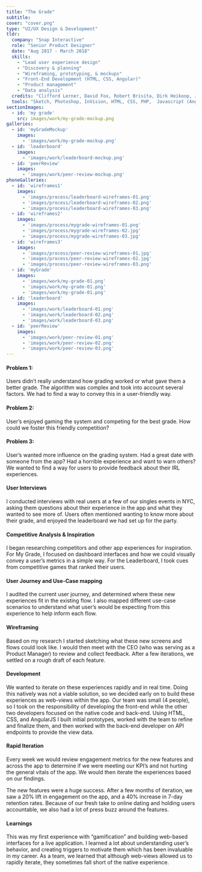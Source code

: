 ```yaml
---
title: "The Grade"
subtitle:
cover: "cover.png"
type: "UI/UX Design & Development"
tldr:
  company: "Snap Interactive"
  role: "Senior Product Designer"
  date: "Aug 2017 - March 2018"
  skills:
    - "Lead user experience design"
    - "Discovery & planning"
    - "Wireframing, prototyping, & mockups"
    - "Front-End Development (HTML, CSS, Angular)"
    - "Product management"
    - "Data analysis"
  credits: "Clifford Lerner, David Fox, Robert Brisita, Dirk Heikoop, Jenna Freidman"
  tools: "Sketch, Photoshop, InVision, HTML, CSS, PHP,  Javascript (Angular)"
sectionImages:
  - id: 'my grade'
    src: images/work/my-grade-mockup.png
galleries:
  - id: 'myGradeMockup'
    images:
      - 'images/work/my-grade-mockup.png'
  - id: 'leaderboard'
    images:
      - 'images/work/leaderboard-mockup.png'
  - id: 'peerReview'
    images:
      - 'images/work/peer-review-mockup.png'
phoneGalleries:
  - id: 'wireframes1'
    images:
      - 'images/process/leaderboard-wireframes-01.png'
      - 'images/process/leaderboard-wireframes-02.png'
      - 'images/process/leaderboard-wireframes-03.png'
  - id: 'wireframes2'
    images:
      - 'images/process/mygrade-wireframes-01.png'
      - 'images/process/mygrade-wireframes-02.jpg'
      - 'images/process/mygrade-wireframes-03.jpg'
  - id: 'wireframes3'
    images:
      - 'images/process/peer-review-wireframes-01.jpg'
      - 'images/process/peer-review-wireframes-02.jpg'
      - 'images/process/peer-review-wireframes-03.png'
  - id: 'myGrade'
    images:
      - 'images/work/my-grade-01.png'
      - 'images/work/my-grade-01.png'
      - 'images/work/my-grade-01.png'
  - id: 'leaderboard'
    images:
      - 'images/work/leaderboard-01.png'
      - 'images/work/leaderboard-02.png'
      - 'images/work/leaderboard-03.png'
  - id: 'peerReview'
    images:
      - 'images/work/peer-review-01.png'
      - 'images/work/peer-review-02.png'
      - 'images/work/peer-review-03.png'
---
```



<CaseSection
  sticky
  title="So, What's the Problem?"
  stepNum="01">
<ContentRow fullHeight>
<Content colRight>

#### Problem 1:

Users didn’t really understand how grading worked or what gave them a better grade. The algorithm was complex and took into account several factors. We had to find a way to convey this in a user-friendly way.

</Content>
</ContentRow>
<ContentRow fullHeight>
<Content colRight>

#### Problem 2:

User’s enjoyed gaming the system and competing for the best grade. How could we foster this friendly competition?

</Content>
</ContentRow>
<ContentRow fullHeight>
<Content colRight>

#### Problem 3:

User’s wanted more influence on the grading system. Had a great date with someone from the app? Had a horrible experience and want to warn others? We wanted to find a way for users to provide feedback about their IRL experiences.

</Content>
</ContentRow>
</CaseSection>

<CaseSection
  sticky
  title="Did you do your homework?"
  stepNum="01">
<ContentRow fullHeight>
<Content colRight>

#### User Interviews

I conducted interviews with real users at a few of our singles events in NYC, asking them questions about their experience in the app and what they wanted to see more of. Users often mentioned wanting to know more about their grade, and enjoyed the leaderboard we had set up for the party.

#### Competitive Analysis &amp; Inspiration

I began researching competitors and other app experiences for inspiration. For My Grade, I focused on dashboard interfaces and how we could visually convey a user’s metrics in a simple way. For the Leaderboard, I took cues from competitive games that ranked their users.

</Content>
</ContentRow>
</CaseSection>

<CaseSection
  sticky
  title="The best laid plans"
  stepNum="02">
<ContentRow>
<Content colRight>

#### User Journey and Use-Case mapping

I audited the current user journey, and determined where these new experiences fit in the existing flow. I also mapped different use-case scenarios to understand what user’s would be expecting from this experience to help inform each flow.

</Content>
</ContentRow>
<ContentRow>
<Content colRight>

#### Wireframing

Based on my research I started sketching what these new screens and flows could look like. I would then meet with the CEO (who was serving as a Product Manager) to review and collect feedback. After a few iterations, we settled on a rough draft of each feature.

</Content>
</ContentRow>
</CaseSection>

<ContentGallery gallery={props.phoneGalleries.wireframes1} />
<ContentGallery gallery={props.phoneGalleries.wireframes2} />
<ContentGallery gallery={props.phoneGalleries.wireframes3} />

<CaseSection
  sticky
  title="Start pushing pixels"
  stepNum="03"
  intro="I started fleshing out high-fidelity mockups of the features based on our research and planning. We wanted to iterate on these experiences rapidly once we launched, so the decision was made to create these screens as web-views within the app so we could hot-swap as needed. This brought with it certain design considerations and development constraints which I had to keep in mind.">
</CaseSection>


<CaseSection
  title="My Grade"
  stepNum="03"
  intro="My Grade offers users a detailed look into their grade and provides suggestions on how to improve it. To develop this feature I worked with the dev team to better understand our algorithm, and break down exactly what goes into the calculations. Armed with this information and inspiration from various dashboard interfaces, I set out to create an intuitive, informative experience that was easy to digest visually.">

<ContentGallery phone gallery={props.phoneGalleries.myGrade} />
<ContentGallery fullWidth gallery={props.galleries.myGradeMockup} />

</CaseSection>

<CaseSection
  title="The Leader Board"
  stepNum="03"
  intro="From our research, we found that users saw the grading system as a game, and enjoyed competing for the best grade. In the spirit of The Grade’s gamification of dating, we set out to create a series of leaderboards for nearby singles, popular cities, and even your Facebook friends who used The Grade. This allowed users to compete with friends, and also served as another way for users to browse singles. Users could then filter by distance, age, and location.">

<ContentGallery phone gallery={props.phoneGalleries.leaderboard} />
<ContentGallery fullWidth gallery={props.galleries.leaderboard} />

</CaseSection>

<CaseSection
  title="Peer Review"
  stepNum="03"
  intro="One of the inherent dangers of online dating is not knowing if someone you want to meet is legitimate or not. What if a user’s profile reflected feedback from real people either vouching for them, or warning you. Peer Review allows users to directly influence the grading system and provide feedback about their real life experience by answering a series of simple questions. Users ultimately decided if they would endorse someone, and could leave hashtags for that user which could then be displayed on their profile. (Don’t worry, only positive reviews appear on a users profile)">

<ContentGallery phone gallery={props.phoneGalleries.peerReview} />
<ContentGallery fullWidth gallery={props.galleries.peerReview} />

</CaseSection>

<CaseSection
  sticky
  title="Alright, build it already"
  stepNum="04">
<ContentRow>
<Content colRight>

#### Development

We wanted to iterate on these experiences rapidly and in real time. Doing this natively was not a viable solution, so we decided early on to build these experiences as web-views within the app. Our team was small (4 people), so I took on the responsibility of developing the front-end while the other two developers focused on the native code and back-end. Using HTML, CSS, and AngularJS I built initial prototypes, worked with the team to refine and finalize them, and then worked with the back-end developer on API endpoints to provide the view data.

</Content>
</ContentRow>
<ContentRow>
<Content colRight>

#### Rapid Iteration

Every week we would review engagement metrics for the new features and across the app to determine if we were meeting our KPI’s and not hurting the general vitals of the app. We would then iterate the experiences based on our findings.

</Content>
</ContentRow>
</CaseSection>

<CaseSection
  sticky
  title="The results are in"
  stepNum="04">
<ContentRow fullHeight>
<Content colRight>

The new features were a huge success. After a few months of iteration, we saw a 20% lift in engagement on the app, and a 40% increase in 7-day retention rates. Because of our fresh take to online dating and holding users accountable, we also had a lot of press buzz around the features.

#### Learnings

This was my first experience with “gamification” and building web-based interfaces for a live application. I learned a lot about understanding user’s behavior, and creating triggers to motivate them which has been invaluable in my career. As a team, we learned that although web-views allowed us to rapidly iterate, they sometimes fall short of the native experience.

</Content>
</ContentRow>
</CaseSection>
